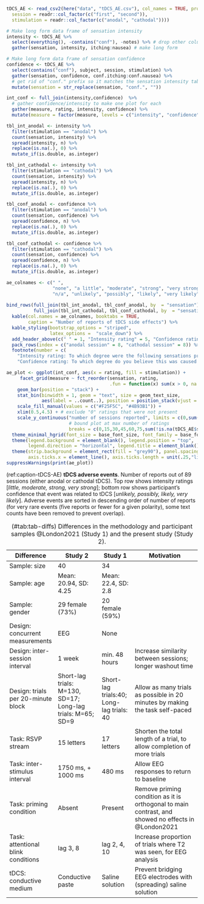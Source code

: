 \renewcommand{\thetable}{S\arabic{table}} \setcounter{table}{0}
\renewcommand{\thefigure}{S\arabic{figure}} \setcounter{figure}{0}
\renewcommand{\theequation}{S\arabic{table}} \setcounter{equation}{0}

```r
tDCS_AE <- read_csv2(here("data", "tDCS_AE.csv"), col_names = TRUE, progress = FALSE, col_types = cols(
  session = readr::col_factor(c("first", "second")), 
  stimulation = readr::col_factor(c("anodal", "cathodal"))))
```

```r
# Make long form data frame of sensation intensity
intensity <- tDCS_AE %>%
  select(everything(), -contains("conf"), -notes) %>% # drop other columns
  gather(sensation, intensity, itching:nausea) # make long form 

# Make long form data frame of sensation confidence
confidence <- tDCS_AE %>%
  select(contains("conf"), subject, session, stimulation) %>% 
  gather(sensation, confidence, conf.itching:conf.nausea) %>%
  # get rid of "conf." prefix so it matches the sensation intensity table
  mutate(sensation = str_replace(sensation, "conf.", "")) 

int_conf <- full_join(intensity,confidence)  %>%
  # gather confidence/intensity to make one plot for each
  gather(measure, rating, intensity, confidence) %>% 
  mutate(measure = factor(measure, levels = c("intensity", "confidence")))
```


```r
tbl_int_anodal <- intensity %>%
  filter(stimulation == "anodal") %>%
  count(sensation, intensity) %>%
  spread(intensity, n) %>%
  replace(is.na(.), 0) %>%
  mutate_if(is.double, as.integer)

tbl_int_cathodal <- intensity %>%
  filter(stimulation == "cathodal") %>%
  count(sensation, intensity) %>%
  spread(intensity, n) %>%
  replace(is.na(.), 0) %>%
  mutate_if(is.double, as.integer)

tbl_conf_anodal <- confidence %>%
  filter(stimulation == "anodal") %>%
  count(sensation, confidence) %>%
  spread(confidence, n) %>%
  replace(is.na(.), 0) %>%
  mutate_if(is.double, as.integer)

tbl_conf_cathodal <- confidence %>%
  filter(stimulation == "cathodal") %>%
  count(sensation, confidence) %>%
  spread(confidence, n) %>%
  replace(is.na(.), 0) %>%
  mutate_if(is.double, as.integer)

ae_colnames <- c(" ",
                 "none", "a little", "moderate", "strong", "very strong",
                 "n/a", "unlikely", "possibly", "likely", "very likely")
                 
bind_rows(full_join(tbl_int_anodal, tbl_conf_anodal, by  = "sensation"),
          full_join(tbl_int_cathodal, tbl_conf_cathodal, by  = "sensation")) %>%
  kable(col.names = ae_colnames, booktabs = TRUE,
        caption = "Number of reports of tDCS side effects") %>%
  kable_styling(bootstrap_options = "striped",
                latex_options =  "scale_down") %>%
  add_header_above(c(" " = 1, "Intensity rating" = 5, "Confidence rating" = 5)) %>%
  pack_rows(index = c("anodal session" = 8, "cathodal session" = 8)) %>%
  footnote(number = c(
    "Intensity rating: To which degree were the following sensations present during stimulation?", 
    "Confidence rating: To which degree do you believe this was caused by the stimulation?"))
```

```r
ae_plot <- ggplot(int_conf, aes(x = rating, fill = stimulation)) +
     facet_grid(measure ~ fct_reorder(sensation, rating, 
                                      .fun = function(x) sum(x > 0, na.rm = TRUE), .desc = TRUE)) +
    geom_bar(position = "stack") +
    stat_bin(binwidth = 1, geom = "text", size = geom_text_size, 
             aes(label = ..count..), position = position_stack(vjust = 0.25), check_overlap = TRUE) +
    scale_fill_manual(values = c("#F25F5C", "#4B93B1")) +
    xlim(0.5,4.5) + # exclude "0" ratings that were not present
    scale_y_continuous("number of sessions reported", limits = c(0,sum(!is.na(tDCS_AE$stimulation))),
                       # bound plot at max number of ratings
                       breaks = c(0,15,30,45,60,75,sum(!is.na(tDCS_AE$stimulation)))) +
  theme_minimal_hgrid(font_size = base_font_size, font_family = base_font_family) +
  theme(legend.background = element_blank(), legend.position = "top", 
        legend.direction = "horizontal", legend.title = element_blank()) +
  theme(strip.background = element_rect(fill = "grey90"), panel.spacing.y = unit(1,"lines"), 
        axis.ticks.x = element_line(), axis.ticks.length = unit(.25,"lines"))
suppressWarnings(print(ae_plot))
```

(ref:caption-tDCS-AE) __tDCS adverse events__. Number of reports out of 89 sessions (either anodal or cathodal tDCS). Top row shows intensity ratings [_little, moderate, strong, very strong_]; bottom row shows participant's confidence that event was related to tDCS [_unlikely, possibly, likely, very likely_]. Adverse events are sorted in descending order of number of reports (for very rare events (five reports or fewer for a given polarity), some text counts have been removed to prevent overlap).

| Difference                         | Study 2                                                       | Study 1                                     | Motivation                                                                                            |
|------------------------------------|---------------------------------------------------------------|---------------------------------------------|-------------------------------------------------------------------------------------------------------|
| Sample: size                       | 40                                                            | 34                                          |                                                                                                       |
| Sample: age                        | Mean: 20.94, SD: 4.25                                         | Mean: 22.4, SD: 2.8                         |                                                                                                       |
| Sample: gender                     | 29 female (73%)                                               | 20 female (59%)                             |                                                                                                       |
| Design: concurrent measurements    | EEG                                                           | None                                        |                                                                                                       |
| Design: inter-session interval     | 1 week                                                        | min. 48 hours                               | Increase similarity between sessions; longer washout time                                             |
| Design: trials per 20-minute block | Short-lag trials:   M=130, SD=17; Long-lag trials: M=65; SD=9 | Short-lag trials:40; Long-lag trials: 40    | Allow as many trials as possible in 20 minutes by making the task self-paced                          |
| Task: RSVP stream                  | 15 letters                                                    | 17 letters                                  | Shorten the total length of a trial, to allow completion of more trials                               |
| Task: inter-stimulus interval      | 1750 ms, + 1000 ms                                            | 480 ms                                      | Allow EEG responses to return to baseline                                                             |
| Task: priming condition            | Absent                                                        | Present                                     | Remove priming condition as it is orthogonal to main contrast, and showed no effects in @London2021   |
| Task: attentional blink conditions | lag 3, 8                                                      | lag 2, 4, 10                                | Increase proportion of trials where T2 was seen, for EEG analysis                                     |
| tDCS: conductive medium            | Conductive paste                                              | Saline solution                             | Prevent bridging EEG electrodes with (spreading) saline solution                                      |

Table: (\#tab:tab-diffs) Differences in the methodology and participant samples @London2021 (Study 1) and the present study (Study 2).